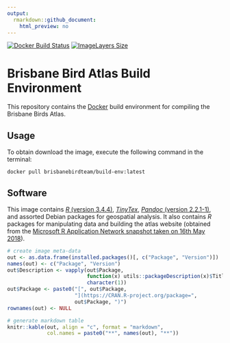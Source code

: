 ```yaml
---
output:
  rmarkdown::github_document:
    html_preview: no
---
```


<!--- README.md is generated from README.Rmd. Please edit that file -->

[![Docker Build Status](https://img.shields.io/docker/build/brisbanebirdteam/docker.svg)](https://hub.docker.com/r/brisbanebirdteam/docker/)
[![ImageLayers Size](https://img.shields.io/imagelayers/image-size/brisbanebirdteam/docker/latest.svg)](https://hub.docker.com/r/brisbanebirdteam/docker/)

# Brisbane Bird Atlas Build Environment

This repository contains the [Docker](http://docker.com) build environment for compiling the Brisbane Birds Atlas.

## Usage

To obtain download the image, execute the following command in the terminal:

```
docker pull brisbanebirdteam/build-env:latest
```

## Software

This image contains [_R_ (version 3.4.4)](https://cran.r-project.org/), [_TinyTex_](https://yihui.name/tinytex/), [_Pandoc_ (version 2.2.1-1)](https://pandoc.org/), and assorted Debian packages for geospatial analysis. It also contains _R_ packages for manipulating data and building the atlas website (obtained from the [Microsoft R Application Network snapshot taken on 16th May 2018](https://mran.microsoft.com/snapshot/2018-05-16)).

```r
# create image meta-data
out <- as.data.frame(installed.packages()[, c("Package", "Version")])
names(out) <- c("Package", "Version")
out$Description <- vapply(out$Package,
                          function(x) utils::packageDescription(x)$Title,
                          character(1))
out$Package <- paste0("[", out$Package,
                      "](https://CRAN.R-project.org/package=",
                      out$Package, ")")
rownames(out) <- NULL

# generate markdown table
knitr::kable(out, align = "c", format = "markdown",
             col.names = paste0("**", names(out), "**"))
```

